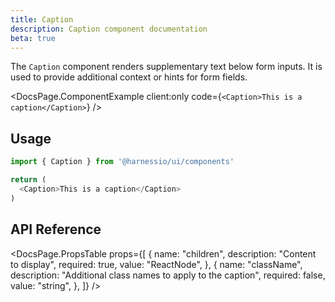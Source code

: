 ```yaml
---
title: Caption
description: Caption component documentation
beta: true
---
```


The `Caption` component renders supplementary text below form inputs. It is used to provide additional context or hints for form fields.


<DocsPage.ComponentExample
  client:only
  code={`<Caption>This is a caption</Caption>`}
/>

## Usage

```typescript jsx
import { Caption } from '@harnessio/ui/components'

return (
  <Caption>This is a caption</Caption>
)
```

## API Reference

<DocsPage.PropsTable
  props={[
    {
      name: "children",
      description: "Content to display",
      required: true,
      value: "ReactNode",
    },
    {
      name: "className",
      description: "Additional class names to apply to the caption",
      required: false,
      value: "string",
    },
  ]}
/>
